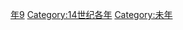{{Catnav|頁面分類|历史|歷史時代|年|14世纪各年}}

{{catmore}}
{{Commons category|1319}}

[[Category:1310年代|年9]]
[[Category:14世纪各年|Category:14世纪各年]]
[[Category:未年|Category:未年]]